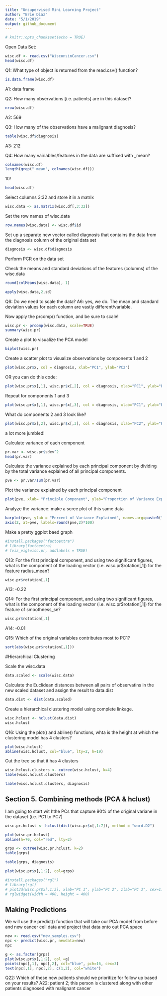 ```yaml
---
title: "Unsupervised Mini Learning Project"
author: "Brie Diaz"
date: "5/1/2019"
output: github_document
---
```


```r
# knitr::opts_chunk$set(echo = TRUE)
```

Open Data Set:

```r
wisc.df <- read.csv("WisconsinCancer.csv")
head(wisc.df)
```


Q1: What type of object is returned from the read.csv() function? 
```r
is.data.frame(wisc.df)
```
A1: data frame

Q2: How many observations [i.e. patients] are in this dataset?
```r
nrow(wisc.df)
```
A2: 569

Q3: How many of the observations have a malignant diagnosis?
```r
table(wisc.df$diagnosis)
```
A3: 212


Q4: How many vairiables/features in the data are suffixed with _mean?

```r
colnames(wisc.df)
length(grep("_mean", colnames(wisc.df)))
```

10!

```r
head(wisc.df)
```

Select columns 3:32 and store it in a matrix
```r
wisc.data <- as.matrix(wisc.df[,3:32])

```


Set the row names of wisc.data
```r
row.names(wisc.data) <- wisc.df$id
```


Set up a separate new vector called diagnosis that contains the data from the diagnosis column of the original data set

```r
diagnosis <- wisc.df$diagnosis
```


Perform PCR on the data set 



Check the means and standard deviations of the features (columns) of the wisc.data
```r
round(colMeans(wisc.data), 1)

```



```r
apply(wisc.data,2,sd)
```


Q6: Do we need to scale the data?
A6: yes, we do. The mean and standard deviation values for each column are vastly different/variable.

Now apply the prcomp() function, and be sure to scale! 
```r
wisc.pr <- prcomp(wisc.data, scale=TRUE)
summary(wisc.pr)
```


Create a plot to visualize the PCA model
```r
biplot(wisc.pr)
```

Create a scatter plot to visualize observations by components 1 and 2
```r
plot(wisc.pr$x, col = diagnosis, xlab="PC1", ylab="PC2")
```

OR you can do this code:
```r
plot(wisc.pr$x[,1], wisc.pr$x[,2], col = diagnosis, xlab="PC1", ylab="PC2")
```






Repeat for components 1 and 3
```r
plot(wisc.pr$x[,1], wisc.pr$x[,3], col = diagnosis, xlab="PC1", ylab="PC3")
```
What do components 2 and 3 look like?

```r
plot(wisc.pr$x[,2], wisc.pr$x[,3], col = diagnosis, xlab="PC2", ylab="PC3")
```
a lot more jumbled! 


Calculate variance of each component

```r
pr.var <- wisc.pr$sdev^2
head(pr.var)
```



Calculate the variance explained by each principal component by dividing by the total variance explained of all principal components. 
```r
pve <- pr.var/sum(pr.var)
```

Plot the variance explained by each principal component
```r
plot(pve, xlab= "Principle Component", ylab="Proportion of Variance Explained", ylim = c(0,1), type="o")
```






Analyze the variance: make a scree plot of this same data

```r
barplot(pve, ylab = "Percent of Variance Explained", names.arg=paste0("PC", 1:length(pve)), las=2, axes=FALSE)
axis(2, at=pve, labels=round(pve,2)*100)
```


Make a pretty ggplot baed graph

```r
#install.packages("factoextra")
# library(factoextra)
# fviz_eig(wisc.pr, addlabels = TRUE)
```


Q13: For the first principal component, and using two significant figures, what is the component of the loading vector (i.e. wisc.pr$rotation[,1]) for the feature radius_mean?


```r
wisc.pr$rotation[,1]
```

A13: -0.22

Q14: For the first principal component, and using two significant figures, what is the component of the loading vector (i.e. wisc.pr$rotation[,1]) for the feature of smoothness_se?



```r
wisc.pr$rotation[,1]
```

A14: -0.01


Q15: Which of the original variables contributes most to PC1?
  
```r
sort(abs(wisc.pr$rotation[,1]))
```

#Hierarchical Clustering



Scale the wisc.data
```r
data.scaled <- scale(wisc.data)
```

Calculate the Euclidean distances between all pairs of observatins in the new scaled dataset and assign the result to data.dist


```r
data.dist <- dist(data.scaled)
```



Create a hierarchical clustering model using complete linkage. 

```r
wisc.hclust <- hclust(data.dist)
wisc.hclust
```



Q16: Using the plot() and abline() functions, whta is the height at which the clustering model has 4 clusters?

```r
plot(wisc.hclust)
abline(wisc.hclust, col="blue", lty=2, h=19)
```



Cut the tree so that it has 4 clusters

```r
wisc.hclust.clusters <- cutree(wisc.hclust, k=4)
table(wisc.hclust.clusters)
```


```r
table(wisc.hclust.clusters, diagnosis)

```




## Section 5. Combining methods (PCA & hclust)


I am going to start wit hthe PCs that capture 90% of the original variane in the dataset (i.e. PC1 to PC7)
```r
wisc.pr.hclust <- hclust(dist(wisc.pr$x[,1:7]), method = "ward.D2")
```

```r
plot(wisc.pr.hclust)
abline(h=70, col="red", lty=2)
```

```r
grps <- cutree(wisc.pr.hclust, k=2)
table(grps)
```

```r
table(grps, diagnosis)
```



```r
plot(wisc.pr$x[,1:2], col=grps)
```

```r
#install.packages("rgl")
# library(rgl)
# plot3d(wisc.pr$x[,1:3], xlab="PC 1", ylab="PC 2", zlab="PC 3", cex=1.5, size=1, type="s", col=grps)
# rglwidget(width = 400, height = 400) 
```







## Making Predictions 

We will use the predict() function that will take our PCA model from before and new cancer cell data and project that data onto out PCA space 

```r
new <- read.csv("new_samples.csv")
npc <- predict(wisc.pr, newdata=new)
npc

```

```r
g <- as.factor(grps)
plot(wisc.pr$x[,1:2], col =g)
points(npc[,1], npc[,2], col="blue", pch=16, cex=3)
text(npc[,1], npc[,2], c(1,2), col="white")
```


Q22: Which of these new patients should we prioritize for follow up based on your results?
A22: patient 2; this person is clustered along with other patients diagnosed with malignant cancer













